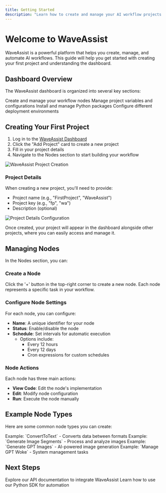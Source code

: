 ```yaml
---
title: Getting Started 
description: "Learn how to create and manage your AI workflow projects with WaveAssist"
---
```


# Welcome to WaveAssist

WaveAssist is a powerful platform that helps you create, manage, and automate AI workflows. This guide will help you get started with creating your first project and understanding the dashboard.

## Dashboard Overview

The WaveAssist dashboard is organized into several key sections:

<CardGroup cols={2}>
  <Card title="Nodes" icon="diagram-project">
    Create and manage your workflow nodes
  </Card>
  <Card title="Variables" icon="code">
    Manage project variables and configurations
  </Card>
  <Card title="Packages" icon="box">
    Install and manage Python packages
  </Card>
  <Card title="Environments" icon="server">
    Configure different deployment environments
  </Card>
</CardGroup>

## Creating Your First Project

1. Log in to the [WaveAssist Dashboard](https://app.waveassist.io)
2. Click the "Add Project" card to create a new project
3. Fill in your project details
4. Navigate to the Nodes section to start building your workflow

<Frame caption="Create new project">
  <img
    className="rounded-lg shadow-lg dark:shadow-neutral-900"
    src="/images/create_project.png"
    alt="WaveAssist Project Creation"
  />
</Frame>

### Project Details
When creating a new project, you'll need to provide:
- Project name (e.g., "FirstProject", "WaveAssist")
- Project key (e.g., "fp", "wa")
- Description (optional)

<Frame caption="Project details configuration">
  <img
    className="rounded-lg shadow-lg dark:shadow-neutral-900 border border-neutral-200 dark:border-neutral-700"
    src="/images/project_details.png"
    alt="Project Details Configuration"
  />
</Frame>

Once created, your project will appear in the dashboard alongside other projects, where you can easily access and manage it.

## Managing Nodes

In the Nodes section, you can:

### Create a Node
Click the '+' button in the top-right corner to create a new node. Each node represents a specific task in your workflow.

### Configure Node Settings
For each node, you can configure:
- **Name**: A unique identifier for your node
- **Status**: Enable/disable the node
- **Schedule**: Set intervals for automatic execution
  - Options include:
    - Every 12 hours
    - Every 12 days
    - Cron expressions for custom schedules

### Node Actions
Each node has three main actions:
- **View Code**: Edit the node's implementation
- **Edit**: Modify node configuration
- **Run**: Execute the node manually

## Example Node Types

Here are some common node types you can create:

<CardGroup cols={2}>
  <Card title="Data Processing" icon="database">
    Example: `ConvertToText` - Converts data between formats
  </Card>
  <Card title="Image Processing" icon="image">
    Example: `Generate Image Segments` - Process and analyze images
  </Card>
  <Card title="AI Tasks" icon="robot">
    Example: `Generate GPT Images` - AI-powered image generation
  </Card>
  <Card title="Management" icon="gears">
    Example: `Manage GPT Woke` - System management tasks
  </Card>
</CardGroup>

## Next Steps

<CardGroup cols={2}>
  <Card
    title="API Reference"
    icon="code"
    href="/api-reference/introduction"
  >
    Explore our API documentation to integrate WaveAssist
  </Card>
  <Card
    title="Python SDK"
    icon="python"
    href="/api-reference/endpoint/data-management"
  >
    Learn how to use our Python SDK for automation
  </Card>
</CardGroup>
